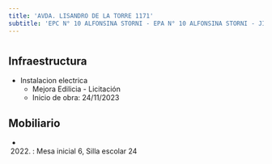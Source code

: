 ```yaml
---
title: 'AVDA. LISANDRO DE LA TORRE 1171'
subtitle: 'EPC N° 10 ALFONSINA STORNI - EPA N° 10 ALFONSINA STORNI - JIN C (EPCJS 10/20°)'
---
```


#
## Infraestructura

* Instalacion electrica 
    + Mejora Edilicia - Licitación 
    + Inicio de obra: 24/11/2023 






## Mobiliario

*  (2022) : Mesa inicial 6, Silla escolar 24 



